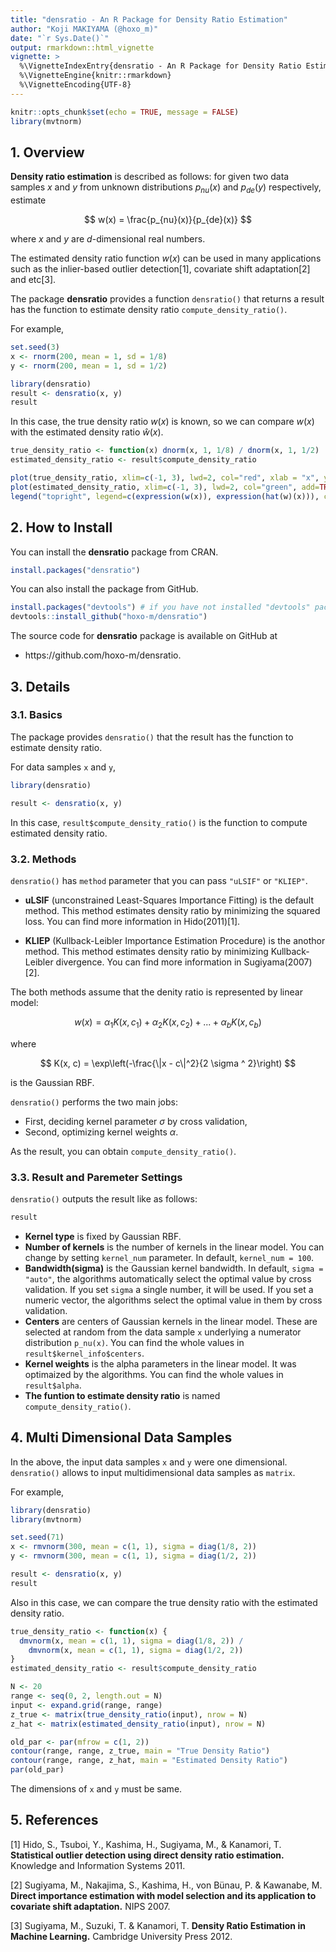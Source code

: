 ```yaml
---
title: "densratio - An R Package for Density Ratio Estimation"
author: "Koji MAKIYAMA (@hoxo_m)"
date: "`r Sys.Date()`"
output: rmarkdown::html_vignette
vignette: >
  %\VignetteIndexEntry{densratio - An R Package for Density Ratio Estimation}
  %\VignetteEngine{knitr::rmarkdown}
  %\VignetteEncoding{UTF-8}
---
```


```r
knitr::opts_chunk$set(echo = TRUE, message = FALSE)
library(mvtnorm)
```

## 1. Overview

**Density ratio estimation** is described as follows: for given two data samples $x$ and $y$ from unknown distributions $p_{nu}(x)$ and $p_{de}(y)$ respectively, estimate

$$
w(x) = \frac{p_{nu}(x)}{p_{de}(x)}
$$

where $x$ and $y$ are $d$-dimensional real numbers.

The estimated density ratio function $w(x)$ can be used in many applications such as the inlier-based outlier detection[1], covariate shift adaptation[2] and etc[3].

The package **densratio** provides a function `densratio()` that returns a result has the function to estimate density ratio `compute_density_ratio()`.

For example, 

```r
set.seed(3)
x <- rnorm(200, mean = 1, sd = 1/8)
y <- rnorm(200, mean = 1, sd = 1/2)

library(densratio)
result <- densratio(x, y)
result
```

In this case, the true density ratio $w(x)$ is known, so we can compare $w(x)$ with the estimated density ratio $\hat{w}(x)$.

```r
true_density_ratio <- function(x) dnorm(x, 1, 1/8) / dnorm(x, 1, 1/2)
estimated_density_ratio <- result$compute_density_ratio

plot(true_density_ratio, xlim=c(-1, 3), lwd=2, col="red", xlab = "x", ylab = "Density Ratio")
plot(estimated_density_ratio, xlim=c(-1, 3), lwd=2, col="green", add=TRUE)
legend("topright", legend=c(expression(w(x)), expression(hat(w)(x))), col=2:3, lty=1, lwd=2, pch=NA)
```

## 2. How to Install

You can install the **densratio** package from CRAN.

```r
install.packages("densratio")
```

You can also install the package from GitHub.

```r
install.packages("devtools") # if you have not installed "devtools" package
devtools::install_github("hoxo-m/densratio")
```

The source code for **densratio** package is available on GitHub at

- https://github.com/hoxo-m/densratio.

## 3. Details

### 3.1. Basics

The package provides `densratio()` that the result has the function to estimate density ratio.

For data samples `x` and `y`,

```r
library(densratio)

result <- densratio(x, y)
```

In this case, `result$compute_density_ratio()` is the function to compute estimated density ratio.

### 3.2. Methods

`densratio()` has `method` parameter that you can pass `"uLSIF"` or `"KLIEP"`.

- **uLSIF** (unconstrained Least-Squares Importance Fitting) is the default method.
This method estimates density ratio by minimizing the squared loss.
You can find more information in Hido(2011)[1].

- **KLIEP** (Kullback-Leibler Importance Estimation Procedure) is the anothor method.
This method estimates density ratio by minimizing Kullback-Leibler divergence.
You can find more information in Sugiyama(2007)[2].

The both methods assume that the denity ratio is represented by linear model: 

$$
w(x) = \alpha_1 K(x, c_1) + \alpha_2 K(x, c_2) + ... + \alpha_b K(x, c_b)
$$

where

$$
K(x, c) = \exp\left(-\frac{\|x - c\|^2}{2 \sigma ^ 2}\right)
$$

is the Gaussian RBF.

`densratio()` performs the two main jobs:

- First, deciding kernel parameter $\sigma$ by cross validation,
- Second, optimizing kernel weights $\alpha$.

As the result, you can obtain `compute_density_ratio()`.

### 3.3. Result and Paremeter Settings

`densratio()` outputs the result like as follows:

```r
result
```

- **Kernel type** is fixed by Gaussian RBF.
- **Number of kernels** is the number of kernels in the linear model. You can change by setting `kernel_num` parameter. In default, `kernel_num = 100`.
- **Bandwidth(sigma)** is the Gaussian kernel bandwidth. In default, `sigma = "auto"`, the algorithms automatically select the optimal value by cross validation. If you set `sigma` a single number, it will be used. If you set a numeric vector, the algorithms select the optimal value in them by cross validation.
- **Centers** are centers of Gaussian kernels in the linear model. These are selected at random from the data sample `x` underlying a numerator distribution `p_nu(x)`. You can find the whole values in `result$kernel_info$centers`. 
- **Kernel weights** is the alpha parameters in the linear model. It was optimaized by the algorithms. You can find the whole values in `result$alpha`. 
- **The funtion to estimate density ratio** is named `compute_density_ratio()`.

## 4. Multi Dimensional Data Samples

In the above, the input data samples `x` and `y` were one dimensional.
`densratio()` allows to input multidimensional data samples as `matrix`.

For example,

```r
library(densratio)
library(mvtnorm)

set.seed(71)
x <- rmvnorm(300, mean = c(1, 1), sigma = diag(1/8, 2))
y <- rmvnorm(300, mean = c(1, 1), sigma = diag(1/2, 2))

result <- densratio(x, y)
result
```

Also in this case, we can compare the true density ratio with the estimated density ratio.

```r
true_density_ratio <- function(x) {
  dmvnorm(x, mean = c(1, 1), sigma = diag(1/8, 2)) /
    dmvnorm(x, mean = c(1, 1), sigma = diag(1/2, 2))
}
estimated_density_ratio <- result$compute_density_ratio

N <- 20
range <- seq(0, 2, length.out = N)
input <- expand.grid(range, range)
z_true <- matrix(true_density_ratio(input), nrow = N)
z_hat <- matrix(estimated_density_ratio(input), nrow = N)

old_par <- par(mfrow = c(1, 2))
contour(range, range, z_true, main = "True Density Ratio")
contour(range, range, z_hat, main = "Estimated Density Ratio")
par(old_par)
```

The dimensions of `x` and `y` must be same.

## 5. References

[1] Hido, S., Tsuboi, Y., Kashima, H., Sugiyama, M., & Kanamori, T. 
**Statistical outlier detection using direct density ratio estimation.**
Knowledge and Information Systems 2011. 

[2] Sugiyama, M., Nakajima, S., Kashima, H., von Bünau, P. & Kawanabe, M. 
**Direct importance estimation with model selection and its application to covariate shift adaptation.** NIPS 2007.

[3] Sugiyama, M., Suzuki, T. & Kanamori, T. 
**Density Ratio Estimation in Machine Learning.**
Cambridge University Press 2012.
